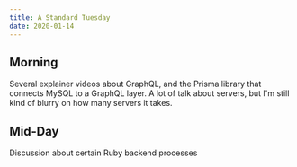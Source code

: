 ```yaml
---
title: A Standard Tuesday
date: 2020-01-14
---
```


## Morning
Several explainer videos about GraphQL, and the Prisma library that connects MySQL to a GraphQL layer. A lot of talk about servers, but I'm still kind of blurry on how many servers it takes.

## Mid-Day
Discussion about certain Ruby backend processes
